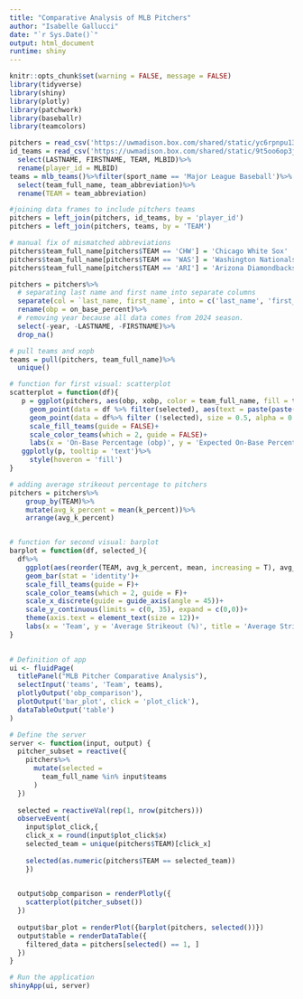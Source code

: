 ```yaml
---
title: "Comparative Analysis of MLB Pitchers"
author: "Isabelle Gallucci"
date: "`r Sys.Date()`"
output: html_document
runtime: shiny
---
```


```r
knitr::opts_chunk$set(warning = FALSE, message = FALSE)
library(tidyverse)
library(shiny)
library(plotly)
library(patchwork)
library(baseballr)
library(teamcolors)
```


```r
pitchers = read_csv('https://uwmadison.box.com/shared/static/yc6rpnpu13sb8b72vayl87ofuxyk7v4z.csv')
id_teams = read_csv('https://uwmadison.box.com/shared/static/9t5oo6op3j0gqrt9c7yajw2744hlenq2.csv')%>%
  select(LASTNAME, FIRSTNAME, TEAM, MLBID)%>%
  rename(player_id = MLBID)
teams = mlb_teams()%>%filter(sport_name == 'Major League Baseball')%>%
  select(team_full_name, team_abbreviation)%>%
  rename(TEAM = team_abbreviation)

#joining data frames to include pitchers teams
pitchers = left_join(pitchers, id_teams, by = 'player_id')
pitchers = left_join(pitchers, teams, by = 'TEAM')

# manual fix of mismatched abbreviations
pitchers$team_full_name[pitchers$TEAM == 'CHW'] = 'Chicago White Sox'
pitchers$team_full_name[pitchers$TEAM == 'WAS'] = 'Washington Nationals'
pitchers$team_full_name[pitchers$TEAM == 'ARI'] = 'Arizona Diamondbacks'

pitchers = pitchers%>%
  # separating last name and first name into separate columns
  separate(col = `last_name, first_name`, into = c('last_name', 'first_name'), sep = ',', remove = T)%>%
  rename(obp = on_base_percent)%>%
  # removing year because all data comes from 2024 season.
  select(-year, -LASTNAME, -FIRSTNAME)%>%
  drop_na()

```


```r
# pull teams and xopb
teams = pull(pitchers, team_full_name)%>%
  unique()

# function for first visual: scatterplot
scatterplot = function(df){
   p = ggplot(pitchers, aes(obp, xobp, color = team_full_name, fill = team_full_name))+
     geom_point(data = df %>% filter(selected), aes(text = paste(paste(first_name, last_name), "<br>obp:",obp, "<br>xobp:", xobp)), size = 3, alpha = 1)+
     geom_point(data = df%>% filter (!selected), size = 0.5, alpha = 0.1)+
     scale_fill_teams(guide = FALSE)+
     scale_color_teams(which = 2, guide = FALSE)+
     labs(x = 'On-Base Percentage (obp)', y = 'Expected On-Base Percentage (xobp)')
   ggplotly(p, tooltip = 'text')%>%
     style(hoveron = 'fill')
}

# adding average strikeout percentage to pitchers
pitchers = pitchers%>%
    group_by(TEAM)%>%
    mutate(avg_k_percent = mean(k_percent))%>%
    arrange(avg_k_percent)


# function for second visual: barplot
barplot = function(df, selected_){
  df%>%
    ggplot(aes(reorder(TEAM, avg_k_percent, mean, increasing = T), avg_k_percent, color = team_full_name, fill = team_full_name, alpha = as.numeric(selected_)))+
    geom_bar(stat = 'identity')+
    scale_fill_teams(guide = F)+
    scale_color_teams(which = 2, guide = F)+
    scale_x_discrete(guide = guide_axis(angle = 45))+
    scale_y_continuous(limits = c(0, 35), expand = c(0,0))+
    theme(axis.text = element_text(size = 12))+
    labs(x = 'Team', y = 'Average Strikeout (%)', title = 'Average Strikeout Percentage')
}
  
```


```r
# Definition of app
ui <- fluidPage(
  titlePanel("MLB Pitcher Comparative Analysis"),
  selectInput('teams', 'Team', teams),
  plotlyOutput('obp_comparison'),
  plotOutput('bar_plot', click = 'plot_click'),
  dataTableOutput('table')
)

# Define the server
server <- function(input, output) {
  pitcher_subset = reactive({
    pitchers%>%
      mutate(selected = 
        team_full_name %in% input$teams
      )
  })
  
  selected = reactiveVal(rep(1, nrow(pitchers)))
  observeEvent(
    input$plot_click,{
    click_x = round(input$plot_click$x)
    selected_team = unique(pitchers$TEAM)[click_x]
    
    selected(as.numeric(pitchers$TEAM == selected_team))
    })
    

  output$obp_comparison = renderPlotly({
    scatterplot(pitcher_subset())
  })
  
  output$bar_plot = renderPlot({barplot(pitchers, selected())})
  output$table = renderDataTable({
    filtered_data = pitchers[selected() == 1, ]
  })
}

# Run the application 
shinyApp(ui, server)
```
